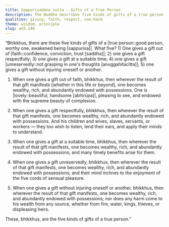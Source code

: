 ```yaml
---
title: Sappurisadāna sutta - Gifts of a True Person
description: The Buddha describes five kinds of gifts of a true person - 1) giving out of faith, 2) giving with respect, 2) giving at a suitable time, 4) giving unreservedly, and 5) giving without harming oneself or another.
qualities: giving, faith, respect, non-harm
theme: wisdom, principle
slug: an5.148
---
```


“Bhikkhus, there are these five kinds of gifts of a |true person::good person, worthy one, awakened being [sappurisa]|. What five? 1) One gives a gift out of |faith::confidence, conviction, trust [saddha]|; 2) one gives a gift respectfully; 3) one gives a gift at a suitable time; 4) one gives a gift |unreservedly::not grasping in one's thoughts [anuggahitacitta]|; 5) one gives a gift without injuring oneself or another.

1) When one gives a gift out of faith, bhikkhus, then wherever the result of that gift manifests [whether in this life or beyond], one becomes wealthy, rich, and abundantly endowed with possessions. One is |lovely::beautiful, handsome [abhirūpa]|, pleasing to see, and endowed with the supreme beauty of complexion.

2) When one gives a gift respectfully, bhikkhus, then wherever the result of that gift manifests, one becomes wealthy, rich, and abundantly endowed with possessions. And his children and wives, slaves, servants, or workers — they too wish to listen, lend their ears, and apply their minds to understand.

3) When one gives a gift at a suitable time, bhikkhus, then wherever the result of that gift manifests, one becomes wealthy, rich, and abundantly endowed with possessions; and many timely benefits arise for them.

4) When one gives a gift unreservedly, bhikkhus, then wherever the result of that gift manifests, one becomes wealthy, rich, and abundantly endowed with possessions; and their mind inclines to the enjoyment of the five cords of sensual pleasure.

5) When one gives a gift without injuring oneself or another, bhikkhus, then wherever the result of that gift manifests, one becomes wealthy, rich, and abundantly endowed with possessions; nor does any harm come to his wealth from any source, whether from fire, water, kings, thieves, or displeasing heirs.

These, bhikkhus, are the five kinds of gifts of a true person.”